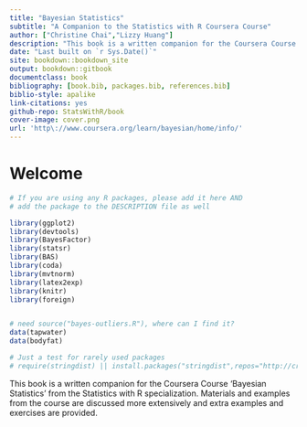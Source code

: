 ```yaml
--- 
title: "Bayesian Statistics"
subtitle: "A Companion to the Statistics with R Coursera Course"
author: ["Christine Chai","Lizzy Huang"]
description: "This book is a written companion for the Coursera Course 'Bayesian Statistics' from the Statistics with R specialization."
date: "Last built on `r Sys.Date()`"
site: bookdown::bookdown_site
output: bookdown::gitbook
documentclass: book
bibliography: [book.bib, packages.bib, references.bib]
biblio-style: apalike
link-citations: yes
github-repo: StatsWithR/book
cover-image: cover.png
url: 'http\://www.coursera.org/learn/bayesian/home/info/'
---
```

# Welcome {-}

\newcommand{\No}{\textsf{N}}
\newcommand{\Ga}{\textsf{Gamma}}
\newcommand{\St}{\textsf{t}}
\newcommand{\NoGa}{\textsf{NormalGamma}}
\newcommand{\BF}{\textsf{BF}}
\newcommand{\data}{\text{data}}
\newcommand{\iid}{\mathrel{\mathop{\sim}\limits^{\rm iid}}}
\newcommand{\Ca}{\textsf{C}}

```r
# If you are using any R packages, please add it here AND
# add the package to the DESCRIPTION file as well

library(ggplot2)
library(devtools)
library(BayesFactor)
library(statsr)
library(BAS)
library(coda) 
library(mvtnorm)
library(latex2exp)
library(knitr)
library(foreign)


# need source("bayes-outliers.R"), where can I find it?
data(tapwater)
data(bodyfat)

# Just a test for rarely used packages
# require(stringdist) || install.packages("stringdist",repos="http://cran.us.r-project.org")
```

This book is a written companion for the Coursera Course 'Bayesian Statistics' from the Statistics with R specialization. Materials and examples from the course are discussed more extensively and extra examples and exercises are provided.
